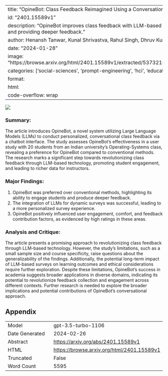 
---
title: "OpineBot: Class Feedback Reimagined Using a Conversational LLM"
id: "2401.15589v1"
description: "OpineBot improves class feedback with LLM-based chatbot, engaging students and providing deeper feedback."
author: Henansh Tanwar, Kunal Shrivastva, Rahul Singh, Dhruv Kumar
date: "2024-01-28"
image: "https://browse.arxiv.org/html/2401.15589v1/extracted/5373215/Images/OpineBot_HLD.png"
categories: ['social-sciences', 'prompt-engineering', 'hci', 'education']
format:
  html:
    code-overflow: wrap
---

![](https://browse.arxiv.org/html/2401.15589v1/extracted/5373215/Images/OpineBot_HLD.png)

### **Summary:**
The article introduces OpineBot, a novel system utilizing Large Language Models (LLMs) to conduct personalized, conversational class feedback via a chatbot interface. The study assesses OpineBot's effectiveness in a user study with 20 students from an Indian university's Operating-Systems class, revealing a preference for OpineBot compared to conventional methods. The research marks a significant step towards revolutionizing class feedback through LLM-based technology, promoting student engagement, and leading to richer data for instructors.

### Major Findings:
1. OpineBot was preferred over conventional methods, highlighting its ability to engage students and produce deeper feedback.
2. The integration of LLMs for dynamic surveys was successful, leading to a more personalized survey experience.
3. OpineBot positively influenced user engagement, comfort, and feedback contribution factors, as evidenced by high ratings in these areas.

### Analysis and Critique:
The article presents a promising approach to revolutionizing class feedback through LLM-based technology. However, the study's limitations, such as a small sample size and course specificity, raise questions about the generalizability of the findings. Additionally, the potential long-term impact of LLM-based surveys on learning outcomes and ethical considerations require further exploration. Despite these limitations, OpineBot's success in academia suggests broader applications in diverse domains, indicating its potential to revolutionize feedback collection and engagement across different contexts. Further research is needed to explore the broader implications and potential contributions of OpineBot's conversational approach.

## Appendix

|          |          |
|----------|----------|
| Model     | gpt-3.5-turbo-1106       |
| Date Generated     | 2024-02-26       |
| Abstract | [https://arxiv.org/abs/2401.15589v1](https://arxiv.org/abs/2401.15589v1)        |
| HTML     | [https://browse.arxiv.org/html/2401.15589v1](https://browse.arxiv.org/html/2401.15589v1)       |
| Truncated       | False       |
| Word Count       | 5595       |